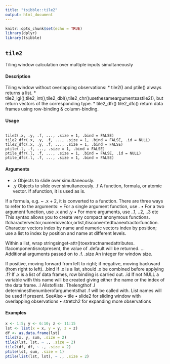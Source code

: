 ```yaml
---
title: "tsibble::tile2"
output: html_document
---
```




```r
knitr::opts_chunk$set(echo = TRUE)
library(dplyr)
library(tsibble)
```

## ``tile2``
Tiling window calculation over multiple inputs simultaneously

#### Description 
Tiling window without overlapping observations: 
* tile2() and ptile() always returns a list. 
* tile2_lgl(),tile2_int(),tile2_dbl(),tile2_chr()usethesameargumentsastile2(), but return vectors of the corresponding type. 
* tile2_dfr() tile2_dfc() return data frames using row-binding & column-binding.

#### Usage 
<pre><code>
tile2(.x, .y, .f, ..., .size = 1, .bind = FALSE)
tile2_dfr(.x, .y, .f, ..., .size = 1, .bind = FALSE, .id = NULL)
tile2_dfc(.x, .y, .f, ..., .size = 1, .bind = FALSE)
ptile(.l, .f, ..., .size = 1, .bind = FALSE)
ptile_dfr(.l, .f, ..., .size = 1, .bind = FALSE, .id = NULL)
ptile_dfc(.l, .f, ..., .size = 1, .bind = FALSE)
</code></pre>

#### Arguments 
* .x Objects to slide over simultaneously. 
* .y Objects to slide over simultaneously. .f A function, formula, or atomic vector. If afunction, it is used as is. 

If a formula, e.g. ~ .x + 2, it is converted to a function. There are three ways to refer to the arguments: • For a single argument function, use . • For a two argument function, use .x and .y • For more arguments, use ..1, ..2, ..3 etc This syntax allows you to create very compact anonymous functions. Ifcharactervector,numericvector,orlist,itisconvertedtoanextractorfunction. Character vectors index by name and numeric vectors index by position; use a list to index by position and name at different levels. 

Within a list, wrap stringsinget-attr()toextractnamedattributes. Ifacomponentisnotpresent, the value of .default will be returned. ... Additional arguments passed on to .f. .size An integer for window size. 

If positive, moving forward from left to right; if negative, moving backward (from right to left). .bind If .x is a list, should .x be combined before applying .f? If .x is a list of data frames, row binding is carried out. .id If not NULL a variable with this name will be created giving either the name or the index of the data frame. .l Alistoflists. Thelengthof .l determinesthenumberofargumentsthat .f will be called with. List names will be used if present.
SeeAlso • tile • slide2 for sliding window with overlapping observations 
• stretch2 for expanding more observations

#### Examples
```r
x <- 1:5; y <- 6:10; z <- 11:15 
lst <- list(x = x, y = y, z = z) 
df <- as.data.frame(lst) 
tile2(x, y, sum, .size = 2) 
tile2(lst, lst, ~ ., .size = 2) 
tile2(df, df, ~ ., .size = 2) 
ptile(lst, sum, .size = 1) 
ptile(list(lst, lst), ~ ., .size = 2)
```
